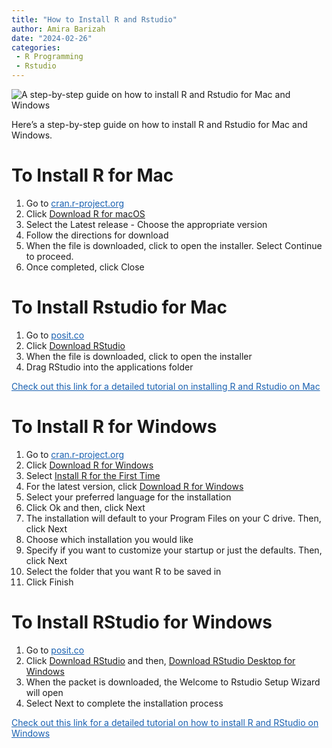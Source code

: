 ```yaml
---
title: "How to Install R and Rstudio"
author: Amira Barizah
date: "2024-02-26"
categories: 
 - R Programming
 - Rstudio
---
```


![](/img/bruneiR-r-logo.png){alt="A step-by-step guide on how to install R and Rstudio for Mac and Windows"}

Here's a step-by-step guide on how to install R and Rstudio for Mac and Windows.

# To Install R for Mac

1.  Go to <a href="https://cran.r-project.org" onclick="window.open('https://cran.r-project.org', '_blank'); return false;"style=color:#1a61b1>cran.r-project.org</a>
2.  Click [Download R for macOS]{.underline}
3.  Select the Latest release - Choose the appropriate version
4.  Follow the directions for download
5.  When the file is downloaded, click to open the installer. Select Continue to proceed.
6.  Once completed, click Close

# To Install Rstudio for Mac

1.  Go to <a href="https://posit.co/downloads/" onclick="window.open('https://posit.co/downloads/', '_blank'); return false;"style=color:#1a61b1>posit.co</a>
2.  Click [Download RStudio]{.underline}
3.  When the file is downloaded, click to open the installer
4.  Drag RStudio into the applications folder

<a href="https://teacherscollege.screenstepslive.com/a/1135059-install-r-and-rstudio-for-mac" onclick="window.open('https://teacherscollege.screenstepslive.com/a/1135059-install-r-and-rstudio-for-mac', '_blank'); return false;"style=color:#1a61b1>Check out this link for a detailed tutorial on installing R and Rstudio on Mac </a>

# To Install R for Windows

1.  Go to <a href="https://cran.r-project.org" onclick="window.open('https://cran.r-project.org', '_blank'); return false;"style=color:#1a61b1>cran.r-project.org</a>
2.  Click [Download R for Windows]{.underline}
3.  Select [Install R for the First Time]{.underline}
4.  For the latest version, click [Download R for Windows]{.underline}
5.  Select your preferred language for the installation
6.  Click Ok and then, click Next
7.  The installation will default to your Program Files on your C drive. Then, click Next
8.  Choose which installation you would like
9.  Specify if you want to customize your startup or just the defaults. Then, click Next
10. Select the folder that you want R to be saved in
11. Click Finish

# To Install RStudio for Windows

1.  Go to <a href="https://posit.co/downloads/" onclick="window.open('https://posit.co/downloads/', '_blank'); return false;"style=color:#1a61b1>posit.co</a>
2.  Click [Download RStudio]{.underline} and then, [Download RStudio Desktop for Windows]{.underline}
3.  When the packet is downloaded, the Welcome to Rstudio Setup Wizard will open
4.  Select Next to complete the installation process

<a href="https://teacherscollege.screenstepslive.com/a/1108074-install-r-and-rstudio-for-windows', '_blank'); return false;"style=color:#1a61b1>Check out this link for a detailed tutorial on how to install R and RStudio on Windows </a>
